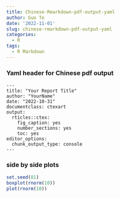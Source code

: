 ```yaml
---
title: Chinese-Rmarkdown-pdf-output-yaml
author: Guo Te
date: '2022-11-01'
slug: chinese-rmarkdown-pdf-output-yaml
categories:
  - R
tags:
  - R Markdown
---
```


### Yaml header for Chinese pdf output
```
---  
title: "Your Report Title"  
author: "YourName"  
date: "2022-10-31"  
documentclass: ctexart  
output:  
  rticles::ctex:  
    fig_caption: yes  
    number_sections: yes  
    toc: yes  
editor_options:  
  chunk_output_type: console  
---
```
### side by side plots
```r
set.seed(81)
boxplot(rnorm(10))
plot(rnorm(10))
```